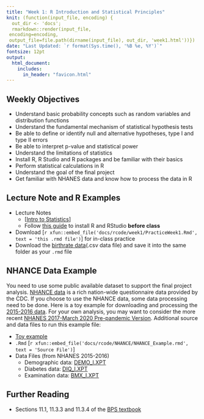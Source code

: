 ```yaml
---
title: "Week 1: R Introduction and Statistical Principles"
knit: (function(input_file, encoding) {
  out_dir <- 'docs';
  rmarkdown::render(input_file,
 encoding=encoding,
 output_file=file.path(dirname(input_file), out_dir, 'week1.html'))})
date: "Last Updated: `r format(Sys.time(), '%B %e, %Y')`"
fontsize: 12pt
output: 
  html_document:
    includes:
      in_header: "favicon.html"
---
```


## Weekly Objectives

  * Understand basic probability concepts such as random variables and distribution functions
  * Understand the fundamental mechanism of statistical hypothesis tests
  * Be able to define or identify null and alternative hypotheses, type I and type II errors
  * Be able to interpret p-value and statistical power
  * Understand the limitations of statistics
  * Install R, R Studio and R packages and be familiar with their basics
  * Perform statistical calculations in R
  * Understand the goal of the final project
  * Get familiar with NHANES data and know how to process the data in R

## Lecture Note and R Examples

  + Lecture Notes
    + [[Intro to Statistics](notes/intro/Intro to Stat.pdf){target='_blank'}]
    + Follow [this guide](rcode/week1/R-Intro.html){target='_blank'} to install R and RStudio __before class__
  + Download [`r xfun::embed_file('docs/rcode/week1/PracticeWeek1.Rmd', text = 'this .rmd file')`] for in-class practice
  + Download the [birthrate data](data/birthrate.csv){target='_blank'}(.csv data file) and save it into the same folder as your `.rmd` file

## NHANCE Data Example

You need to use some public available dataset to support the final project analysis. [NHANCE data](https://wwwn.cdc.gov/nchs/nhanes/){target='_blank'} is a rich nation-wide questionnaire data provided by the CDC. If you choose to use the NHANCE data, some data processing need to be done. Here is a toy example for downloading and processing the [2015-2016 data](https://wwwn.cdc.gov/nchs/nhanes/continuousnhanes/default.aspx?BeginYear=2015). For your own analysis, you may want to consider the more recent [NHANES 2017-March 2020 Pre-pandemic Version](https://wwwn.cdc.gov/nchs/nhanes/continuousnhanes/default.aspx?BeginYear=2017){target='_blank'}. Additional source and data files to run this example file:

  * [Toy example](rcode/NHANCE/NHANCE_Example.html){target='_blank'}
  * `.Rmd` [`r xfun::embed_file('docs/rcode/NHANCE/NHANCE_Example.rmd', text = 'Source File')`]
  * Data Files (from NHANES 2015-2016)
      + Demographic data: [DEMO_I.XPT](https://wwwn.cdc.gov/Nchs/Nhanes/2015-2016/DEMO_I.XPT)
      + Diabetes data: [DIQ_I.XPT](https://wwwn.cdc.gov/Nchs/Nhanes/2015-2016/DIQ_I.XPT)
      + Examination data: [BMX_I.XPT](https://wwwn.cdc.gov/Nchs/Nhanes/2015-2016/BMX_I.XPT)

## Further Reading

  + Sections 11.1, 11.3.3 and 11.3.4 of the [BPS textbook](info.html)




